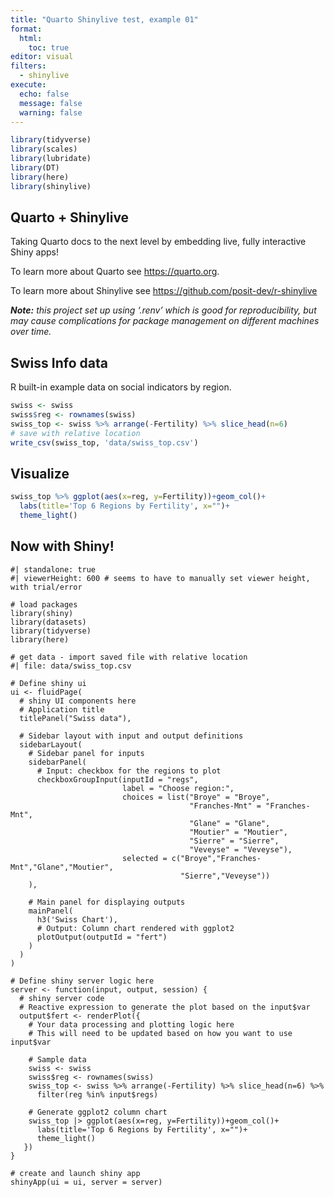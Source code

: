 ```yaml
---
title: "Quarto Shinylive test, example 01"
format: 
  html:
    toc: true
editor: visual
filters:
  - shinylive
execute: 
  echo: false
  message: false
  warning: false
---
```


```r
library(tidyverse)
library(scales)
library(lubridate)
library(DT)
library(here)
library(shinylive)

```

## Quarto + Shinylive

Taking Quarto docs to the next level by embedding live, fully interactive Shiny apps!

To learn more about Quarto see <https://quarto.org>.

To learn more about Shinylive see <https://github.com/posit-dev/r-shinylive>

***Note:** this project set up using '.renv' which is good for reproducibility, but may cause complications for package management on different machines over time.*

## Swiss Info data

R built-in example data on social indicators by region.

```r
swiss <- swiss
swiss$reg <- rownames(swiss)
swiss_top <- swiss %>% arrange(-Fertility) %>% slice_head(n=6)
# save with relative location
write_csv(swiss_top, 'data/swiss_top.csv')
```

## Visualize

```r
swiss_top %>% ggplot(aes(x=reg, y=Fertility))+geom_col()+
  labs(title='Top 6 Regions by Fertility', x="")+
  theme_light()
```

## Now with Shiny!

```shinylive-r
#| standalone: true
#| viewerHeight: 600 # seems to have to manually set viewer height, with trial/error

# load packages
library(shiny)
library(datasets)
library(tidyverse)
library(here)

# get data - import saved file with relative location
#| file: data/swiss_top.csv

# Define shiny ui
ui <- fluidPage(
  # shiny UI components here
  # Application title
  titlePanel("Swiss data"),
  
  # Sidebar layout with input and output definitions
  sidebarLayout(
    # Sidebar panel for inputs
    sidebarPanel(
      # Input: checkbox for the regions to plot
      checkboxGroupInput(inputId = "regs",
                         label = "Choose region:",
                         choices = list("Broye" = "Broye",
                                        "Franches-Mnt" = "Franches-Mnt",
                                        "Glane" = "Glane",
                                        "Moutier" = "Moutier",
                                        "Sierre" = "Sierre",
                                        "Veveyse" = "Veveyse"),
                         selected = c("Broye","Franches-Mnt","Glane","Moutier",
                                      "Sierre","Veveyse"))
    ),
    
    # Main panel for displaying outputs
    mainPanel(
      h3('Swiss Chart'),
      # Output: Column chart rendered with ggplot2
      plotOutput(outputId = "fert")
    )
  )
)

# Define shiny server logic here  
server <- function(input, output, session) {
  # shiny server code
  # Reactive expression to generate the plot based on the input$var
  output$fert <- renderPlot({
    # Your data processing and plotting logic here
    # This will need to be updated based on how you want to use input$var

    # Sample data
    swiss <- swiss
    swiss$reg <- rownames(swiss)
    swiss_top <- swiss %>% arrange(-Fertility) %>% slice_head(n=6) %>%
      filter(reg %in% input$regs)

    # Generate ggplot2 column chart
    swiss_top |> ggplot(aes(x=reg, y=Fertility))+geom_col()+
      labs(title='Top 6 Regions by Fertility', x="")+
      theme_light()
   })
}

# create and launch shiny app
shinyApp(ui = ui, server = server)

```
